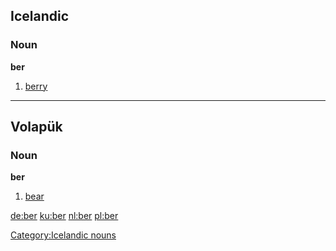 == Icelandic ==

=== Noun ===

'''ber'''

# [[berry]]

-----

== Volapük == 

=== Noun === 

'''ber'''

# [[bear]]

[[de:ber]]
[[ku:ber]]
[[nl:ber]]
[[pl:ber]]
[[Category:Icelandic nouns]]